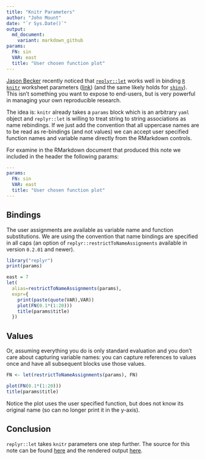 ```yaml
---
title: "Knitr Parameters"
author: "John Mount"
date: "`r Sys.Date()`"
output:
  md_document:
    variant: markdown_github
params:
  FN: sin
  VAR: east
  title: "User chosen function plot"
---
```



[Jason Becker](http://jsonbecker.com) recently noticed that [`replyr::let`](https://github.com/WinVector/replyr) works well in binding [`R`](https://cran.r-project.org) [`knitr`](https://CRAN.R-project.org/package=knitr) worksheet parameters ([link](https://twitter.com/jsonbecker/status/815953228642811905)) (and the same likely holds for [`shiny`](http://shiny.rstudio.com)). This isn't something you want to expose to end-users, but is very powerful in managing your own reproducible research.

The idea is: `knitr` already takes a `params` block which is an arbitrary `yaml` object and `replyr::let` is willing to treat string to string associations as name rebindings.  If we just add the convention that all uppercase names are to be read as re-bindings (and not values) we can accept user specified function names and variable name directly from the RMarkdown controls.

For examine in the RMarkdown document that produced this note we included in the header the
following params:

```yaml
---
params:
  FN: sin
  VAR: east
  title: "User chosen function plot"
---
```

## Bindings 

The user assignments are available as variable name and function substitutions.  We are using the convention that name bindings are specified in all caps (an option of `replyr::restrictToNameAssignments` available in version `0.2.01` and newer).

```r
library("replyr")
print(params)

east = 7
let(
  alias=restrictToNameAssignments(params),
  expr={ 
    print(paste(quote(VAR),VAR))
    plot(FN(0.1*(1:20)))
    title(params$title)
  })
```

## Values

Or, assuming everything you do is only standard evaluation and you don't care about capturing variable names: you can capture references to values once and have all subsequent blocks use those values.


```r
FN <- let(restrictToNameAssignments(params), FN)

plot(FN(0.1*(1:20)))
title(params$title)
```

Notice the plot uses the user specified function, but does not know its original name (so can no longer print it in the y-axis).

## Conclusion

`replyr::let` takes `knitr` parameters one step further.
The source for this note can be found [here](https://github.com/WinVector/replyr/blob/master/extras/KnitrParameters.Rmd) 
and the rendered output [here](https://github.com/WinVector/replyr/blob/master/extras/KnitrParameters.md).

